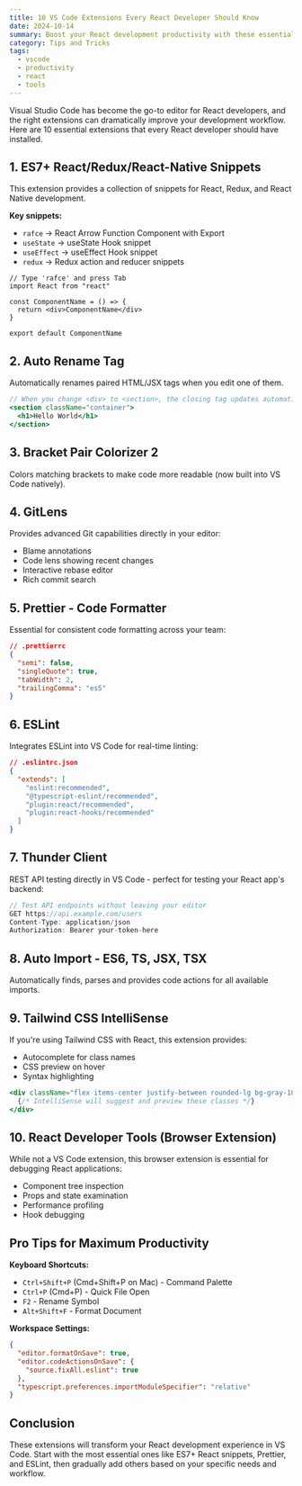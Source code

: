 ```yaml
---
title: 10 VS Code Extensions Every React Developer Should Know
date: 2024-10-14
summary: Boost your React development productivity with these essential VS Code extensions for better coding experience and efficiency.
category: Tips and Tricks
tags:
  - vscode
  - productivity
  - react
  - tools
---
```


Visual Studio Code has become the go-to editor for React developers, and the right extensions can dramatically improve your development workflow. Here are 10 essential extensions that every React developer should have installed.

## 1. ES7+ React/Redux/React-Native Snippets

This extension provides a collection of snippets for React, Redux, and React Native development.

**Key snippets:**

- `rafce` → React Arrow Function Component with Export
- `useState` → useState Hook snippet
- `useEffect` → useEffect Hook snippet
- `redux` → Redux action and reducer snippets

```tsx
// Type 'rafce' and press Tab
import React from "react"

const ComponentName = () => {
  return <div>ComponentName</div>
}

export default ComponentName
```

## 2. Auto Rename Tag

Automatically renames paired HTML/JSX tags when you edit one of them.

```jsx
// When you change <div> to <section>, the closing tag updates automatically
<section className="container">
  <h1>Hello World</h1>
</section>
```

## 3. Bracket Pair Colorizer 2

Colors matching brackets to make code more readable (now built into VS Code natively).

## 4. GitLens

Provides advanced Git capabilities directly in your editor:

- Blame annotations
- Code lens showing recent changes
- Interactive rebase editor
- Rich commit search

## 5. Prettier - Code Formatter

Essential for consistent code formatting across your team:

```json
// .prettierrc
{
  "semi": false,
  "singleQuote": true,
  "tabWidth": 2,
  "trailingComma": "es5"
}
```

## 6. ESLint

Integrates ESLint into VS Code for real-time linting:

```json
// .eslintrc.json
{
  "extends": [
    "eslint:recommended",
    "@typescript-eslint/recommended",
    "plugin:react/recommended",
    "plugin:react-hooks/recommended"
  ]
}
```

## 7. Thunder Client

REST API testing directly in VS Code - perfect for testing your React app's backend:

```javascript
// Test API endpoints without leaving your editor
GET https://api.example.com/users
Content-Type: application/json
Authorization: Bearer your-token-here
```

## 8. Auto Import - ES6, TS, JSX, TSX

Automatically finds, parses and provides code actions for all available imports.

## 9. Tailwind CSS IntelliSense

If you're using Tailwind CSS with React, this extension provides:

- Autocomplete for class names
- CSS preview on hover
- Syntax highlighting

```jsx
<div className="flex items-center justify-between rounded-lg bg-gray-100 p-4">
  {/* IntelliSense will suggest and preview these classes */}
</div>
```

## 10. React Developer Tools (Browser Extension)

While not a VS Code extension, this browser extension is essential for debugging React applications:

- Component tree inspection
- Props and state examination
- Performance profiling
- Hook debugging

## Pro Tips for Maximum Productivity

**Keyboard Shortcuts:**

- `Ctrl+Shift+P` (Cmd+Shift+P on Mac) - Command Palette
- `Ctrl+P` (Cmd+P) - Quick File Open
- `F2` - Rename Symbol
- `Alt+Shift+F` - Format Document

**Workspace Settings:**

```json
{
  "editor.formatOnSave": true,
  "editor.codeActionsOnSave": {
    "source.fixAll.eslint": true
  },
  "typescript.preferences.importModuleSpecifier": "relative"
}
```

## Conclusion

These extensions will transform your React development experience in VS Code. Start with the most essential ones like ES7+ React snippets, Prettier, and ESLint, then gradually add others based on your specific needs and workflow.
